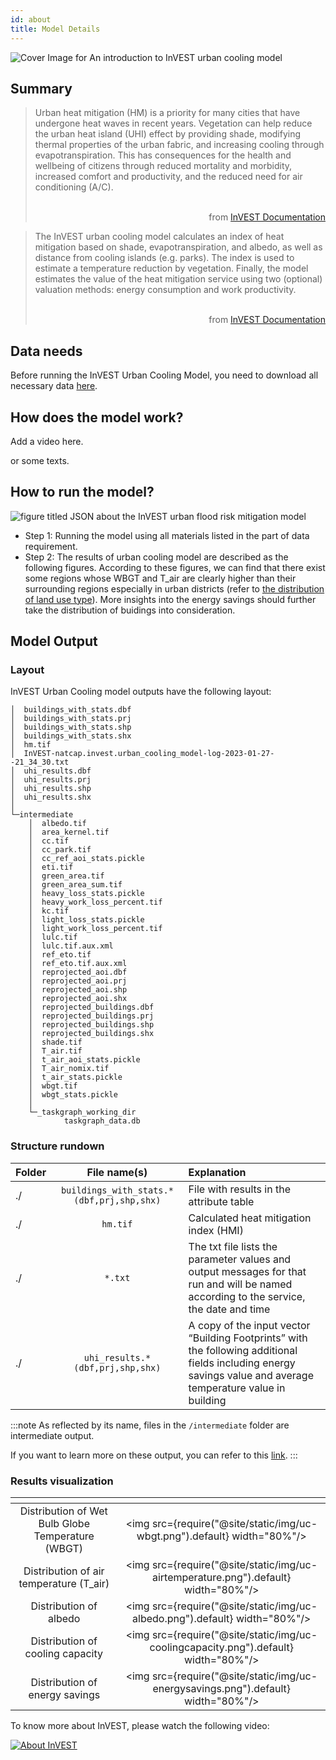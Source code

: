 ```yaml
---
id: about
title: Model Details
---
```


![Cover Image for `An introduction to InVEST urban cooling model`](../../static/img/banner-image-invest-cooling.png)

## Summary

> Urban heat mitigation (HM) is a priority for many cities that have undergone heat waves in recent years. Vegetation can help reduce the urban heat island (UHI) effect by providing shade, modifying thermal properties of the urban fabric, and increasing cooling through evapotranspiration. This has consequences for the health and wellbeing of citizens through reduced mortality and morbidity, increased comfort and productivity, and the reduced need for air conditioning (A/C). <br /> <br /> <p align="right">from [InVEST Documentation](https://invest-userguide.readthedocs.io/en/latest/urban_cooling_model.html)</p>

> The InVEST urban cooling model calculates an index of heat mitigation based on shade, evapotranspiration, and albedo, as well as distance from cooling islands (e.g. parks). The index is used to estimate a temperature reduction by vegetation. Finally, the model estimates the value of the heat mitigation service using two (optional) valuation methods: energy consumption and work productivity. <br /> <br /> <p align="right">from [InVEST Documentation](https://invest-userguide.readthedocs.io/en/latest/urban_cooling_model.html)</p>

## Data needs

Before running the InVEST Urban Cooling Model, you need to download all necessary data [here](../data).

## How does the model work?
Add a video here.

or some texts.

## How to run the model?
![figure titled `JSON about the InVEST urban flood risk mitigation model`](../../static/img/UC-JSON.png)  

- Step 1: Running the model using all materials listed in the part of data requirement.  
- Step 2: The results of urban cooling model are described as the following figures. According to these figures, we can find that there exist some regions whose WBGT and T_air are clearly higher than their surrounding regions especially in urban districts (refer to [the distribution of land use type](https://xiaoganghe.github.io/InVEST-Cities-in-Nature/docs/Urban-Cooling/data/)). More insights into the energy savings should further take the distribution of buidings into consideration.

## Model Output 

### Layout
InVEST Urban Cooling model outputs have the following layout:

```
│  buildings_with_stats.dbf
│  buildings_with_stats.prj
│  buildings_with_stats.shp
│  buildings_with_stats.shx
│  hm.tif
│  InVEST-natcap.invest.urban_cooling_model-log-2023-01-27--21_34_30.txt
│  uhi_results.dbf
│  uhi_results.prj
│  uhi_results.shp
│  uhi_results.shx
│
└─intermediate
    │  albedo.tif
    │  area_kernel.tif
    │  cc.tif
    │  cc_park.tif
    │  cc_ref_aoi_stats.pickle
    │  eti.tif
    │  green_area.tif
    │  green_area_sum.tif
    │  heavy_loss_stats.pickle
    │  heavy_work_loss_percent.tif
    │  kc.tif
    │  light_loss_stats.pickle
    │  light_work_loss_percent.tif
    │  lulc.tif
    │  lulc.tif.aux.xml
    │  ref_eto.tif
    │  ref_eto.tif.aux.xml
    │  reprojected_aoi.dbf
    │  reprojected_aoi.prj
    │  reprojected_aoi.shp
    │  reprojected_aoi.shx
    │  reprojected_buildings.dbf
    │  reprojected_buildings.prj
    │  reprojected_buildings.shp
    │  reprojected_buildings.shx
    │  shade.tif
    │  T_air.tif
    │  t_air_aoi_stats.pickle
    │  T_air_nomix.tif
    │  t_air_stats.pickle
    │  wbgt.tif
    │  wbgt_stats.pickle
    │
    └─_taskgraph_working_dir
            taskgraph_data.db
```

### Structure rundown

| Folder                                        | File name(s)                                | Explanation                               |
| :-------------------------------------------- | :------------------------------------------:| :---------------------------------------- |
| ./                                            | `buildings_with_stats.*(dbf,prj,shp,shx)`   | File with results in the attribute table  |
| ./                                            | `hm.tif`                                    | Calculated heat mitigation index (HMI)    |
| ./                                            | `*.txt`| The txt file lists the parameter values and output messages for that run and will be named according to the service, the date and time |
| ./                                            |  `uhi_results.*(dbf,prj,shp,shx)`           | A copy of the input vector “Building Footprints” with the following additional fields including energy savings value and average temperature value in building|

:::note
As reflected by its name, files in the `/intermediate` folder are intermediate output. 

If you want to learn more on these output, you can refer to this [link](https://storage.googleapis.com/releases.naturalcapitalproject.org/invest-userguide/latest/urban_cooling_model.html#data-needs).
:::

### Results visualization

| <!-- -->                                            | <!-- -->            |            
| :-------------------------------------------------: | :-----------------: |
| Distribution of Wet Bulb Globe Temperature (WBGT)   |<img src={require("@site/static/img/uc-wbgt.png").default} width="80%"/> |
| Distribution of air temperature (T_air)             |<img src={require("@site/static/img/uc-airtemperature.png").default} width="80%"/> |
| Distribution of albedo                              |<img src={require("@site/static/img/uc-albedo.png").default} width="80%"/> |
| Distribution of cooling capacity                    |<img src={require("@site/static/img/uc-coolingcapacity.png").default} width="80%"/> |
| Distribution of energy savings                      |<img src={require("@site/static/img/uc-energysavings.png").default} width="80%"/> |

To know more about InVEST, please watch the following video:

[![About InVEST](https://img.youtube.com/vi/kGau-gNEzFM/hqdefault.jpg)](https://www.youtube.com/watch?v=kGau-gNEzFM&t=1s)
